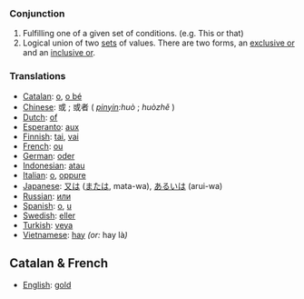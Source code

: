 ===Conjunction===
#Fulfilling one of a given set of conditions.  (e.g. This or that)
#Logical union of two [[set]]s of values.  There are two forms, an [[exclusive or]] and an [[inclusive or]].

===Translations===
*[[Catalan]]: [[o]], [[o bé]]
*[[Chinese]]: 或 ; 或者 ( ''[[pinyin]]:huò'' ; ''huòzhě'' )
*[[Dutch]]: [[of]]
*[[Esperanto]]: [[aux]]
*[[Finnish]]: [[tai]], [[vai]]
*[[French]]: [[ou]]
*[[German]]: [[oder]]
*[[Indonesian]]: [[atau]]
*[[Italian]]: [[o]], [[oppure]]
*[[Japanese]]: [[又は]] ([[または]], mata-wa), [[あるいは]] (arui-wa)
*[[Russian]]: [[или]]
*[[Spanish]]: [[o]], [[u]]
*[[Swedish]]: [[eller]]
*[[Turkish]]: [[veya]]
*[[Vietnamese]]: [[hay]] ''(or: '' hay là'')''

==Catalan & French==

*[[English]]: [[gold]]